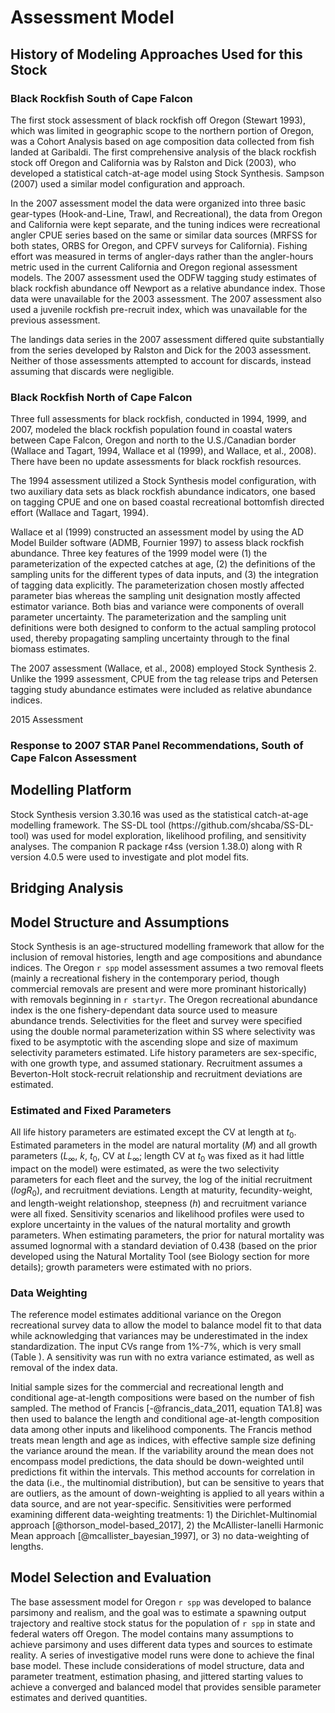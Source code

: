 # Assessment Model


## History of Modeling Approaches Used for this Stock

### Black Rockfish South of Cape Falcon

The first stock assessment of black rockfish off Oregon (Stewart 1993), which was limited in geographic scope to the northern portion of Oregon, was a Cohort Analysis based on age composition data collected from fish landed at Garibaldi.  The first comprehensive analysis of the black rockfish stock off Oregon and California was by Ralston and Dick (2003), who developed a statistical catch-at-age model using Stock Synthesis.  Sampson (2007) used a similar model configuration and approach.

In the 2007 assessment model the data were organized into three basic gear-types (Hook-and-Line, Trawl, and Recreational), the data from Oregon and California were kept separate, and the tuning indices were recreational angler CPUE series based on the same or similar data sources (MRFSS for both states, ORBS for Oregon, and CPFV surveys for California).  Fishing effort was measured in terms of angler-days rather than the angler-hours metric used in the current California and Oregon regional assessment models.  The 2007 assessment used the ODFW tagging study estimates of black rockfish abundance off Newport as a relative abundance index.  Those data were unavailable for the 2003 assessment.  The 2007 assessment also used a juvenile rockfish pre-recruit index, which was unavailable for the previous assessment.

The landings data series in the 2007 assessment differed quite substantially from the series developed by Ralston and Dick for the 2003 assessment.  Neither of those assessments attempted to account for discards, instead assuming that discards were negligible.


### Black Rockfish North of Cape Falcon

Three full assessments for black rockfish, conducted in 1994, 1999, and 2007, modeled the black rockfish population found in coastal waters between Cape Falcon, Oregon and north to the U.S./Canadian border (Wallace and Tagart, 1994, Wallace et al (1999), and Wallace, et al., 2008).  There have been no update assessments for black rockfish resources.  

The 1994 assessment utilized a Stock Synthesis model configuration, with two auxiliary data sets as black rockfish abundance indicators, one based on tagging CPUE and one on based coastal recreational bottomfish directed effort (Wallace and Tagart, 1994).

Wallace et al (1999) constructed an assessment model by using the AD Model Builder software (ADMB, Fournier 1997) to assess black rockfish abundance.  Three key features of the 1999 model were (1) the parameterization of the expected catches at age, (2) the definitions of the sampling units for the different types of data inputs, and (3) the integration of tagging data explicitly.  The parameterization chosen mostly affected parameter bias whereas the sampling unit designation mostly affected estimator variance.  Both bias and variance were components of overall parameter uncertainty.  The parameterization and the sampling unit definitions were both designed to conform to the actual sampling protocol used, thereby propagating sampling uncertainty through to the final biomass estimates.

The 2007 assessment (Wallace, et al., 2008) employed Stock Synthesis 2.  Unlike the 1999 assessment, CPUE from the tag release trips and Petersen tagging study abundance estimates were included as relative abundance indices.

2015 Assessment


### Response to 2007 STAR Panel Recommendations, South of Cape Falcon Assessment 


## Modelling Platform
Stock Synthesis version 3.30.16 was used as the statistical catch-at-age modelling framework. The SS-DL tool (https://github.com/shcaba/SS-DL-tool) was used for model exploration, likelihood profiling, and sensitivity analyses. The companion R package r4ss (version 1.38.0) along with R version 4.0.5 were used to investigate and plot model fits. 


## Bridging Analysis


## Model Structure and Assumptions

Stock Synthesis is an age-structured modelling framework that allow for the inclusion of removal histories, length and age compositions and abundance indices. The Oregon `r spp` model assessment assumes a two removal fleets (mainly a recreational fishery in the contemporary period, though commercial removals are present and were more prominant historically) with removals beginning in `r startyr`. The Oregon recreational abundance index is the one fishery-dependant data source used to measure abundance trends. Selectivities for the fleet and survey were specified using the double normal parameterization within SS where selectivity was fixed to be asymptotic with the ascending slope and size of maximum selectivity parameters estimated. Life history parameters are sex-specific, with one growth type, and assumed stationary. Recruitment assumes a Beverton-Holt stock-recruit relationship and recruitment deviations are estimated.


### Estimated and Fixed Parameters
All life history parameters are estimated except the CV at length at $t_0$. Estimated parameters in the model are natural mortality ($M$) and all growth parameters ($L_{\infty}$, $k$, $t_0$, CV at $L_{\infty}$; length CV at $t_0$ was fixed as it had little impact on the model) were estimated, as were the two selectivity parameters for each fleet and the survey, the log of the initial recruitment ($logR_0$), and recruitment deviations. Length at maturity, fecundity-weight, and length-weight relationshop, steepness ($h$) and recruitment variance were all fixed. Sensitivity scenarios and likelihood profiles were used to explore uncertainty in the values of the natural mortality and growth parameters. When estimating parameters, the prior for natural mortality was assumed lognormal with a standard deviation of 0.438 (based on the prior developed using the Natural Mortality Tool (see Biology section for more details); growth parameters were estimated with no priors.


### Data Weighting
The reference model estimates additional variance on the Oregon recreational survey data to allow the model to balance model fit to that data while acknowledging that variances may be underestimated in the index standardization. The input CVs range from 1%-7%, which is very small (Table \ref{tab:OR_vermilion_ORBSindex}). A sensitivity was run with no extra variance estimated, as well as removal of the index data.

Initial sample sizes for the commercial and recreational length and conditional age-at-length compositions were based on the number of fish sampled. The method of Francis [-@francis_data_2011, equation TA1.8] was then used to balance the length and conditional age-at-length composition data among other inputs and likelihood components. The Francis method treats mean length and age as indices, with effective sample size defining the variance around the mean. If the variability around the mean does not encompass model predictions, the data should be down-weighted until predictions fit within the intervals. This method accounts for correlation in the data (i.e., the multinomial distribution), but can be sensitive to years that are outliers, as the amount of down-weighting is applied to all years within a data source, and are not year-specific. Sensitivities were performed examining different data-weighting treatments: 1) the Dirichlet-Multinomial approach [@thorson_model-based_2017], 2) the McAllister-Ianelli Harmonic Mean approach [@mcallister_bayesian_1997], or 3) no data-weighting of lengths.


## Model Selection and Evaluation
The base assessment model for Oregon `r spp` was developed to balance parsimony and realism, and the goal was to estimate a spawning output trajectory and realtive stock status for the population of `r spp` in state and federal waters off Oregon. The model contains many assumptions to achieve parsimony and uses different data types and sources to estimate reality. A series of investigative model runs were done to achieve the final base model. These include considerations of model structure, data and parameter treatment, estimation phasing, and jittered starting values to achieve a converged and balanced model that provides sensible parameter estimates and derived quantities.


